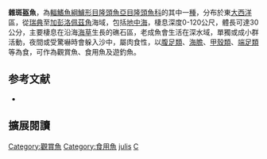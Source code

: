{{Speciesbox
| name = 雜斑盔魚
| image = Coris julis 24-05-07 male.jpg
| image_width = 250px
| status = LC
| status_system = IUCN3.1
| genus = Coris
| species = julis
| authority = [[Linnaeus|Linnaeus]], 1758
| synonyms = *''Labrus julis''<br /><small>Linnaeus, 1758</small>
*''Julis julis''<br /><small>Linnaeus, 1758</small>
*''Labrus paroticus''<br /><small>Linnaeus, 1758</small>
*''Labrus perdica''<br /><small>Forsskål, 1775</small>
*''Labrus infuscus''<br /><small>Walbaum, 1792</small> 
*''Labrus subfuscus''<br /><small>Bloch & Schneider, 1801</small>
*''Labrus keslik''<br /><small>Lacepède, 1801</small>
}}

'''雜斑盔魚'''，為[[輻鰭魚綱|輻鰭魚綱]][[鱸形目|鱸形目]][[隆頭魚亞目|隆頭魚亞目]][[隆頭魚科|隆頭魚科]]的其中一[[種|種]]，分布於東[[大西洋|大西洋]]區，從[[瑞典|瑞典]]至[[加彭|加彭]][[洛佩茲角|洛佩茲角]]海域，包括[[地中海|地中海]]，棲息深度0-120公尺，體長可達30公分，主要棲息在沿海[[海草|海草]]生長的礁石區，老成魚會生活在深水域，單獨或成小群活動，夜間或受驚嚇時會躲入沙中，屬肉食性，以[[腹足類|腹足類]]、[[海膽|海膽]]、[[甲殼類|甲殼類]]、[[端足類|端足類]]等為食，可作為觀賞魚、食用魚及遊釣魚。

==参考文献==
*{{FishBase_species|genus=Coris|species=julis|year=2013|month=7}}
== 擴展閱讀 ==
{{refbegin}}
{{wikispecies-inline|Coris julis|雜斑盔魚}}
{{refend}}
{{Taxonbar|from=Q919271}}

[[Category:觀賞魚|Category:觀賞魚]]
[[Category:食用魚|Category:食用魚]]
[[Category:盔魚屬|julis]]
[[Category:1758年描述的魚類|C]]


{{鱸形目小作品}}